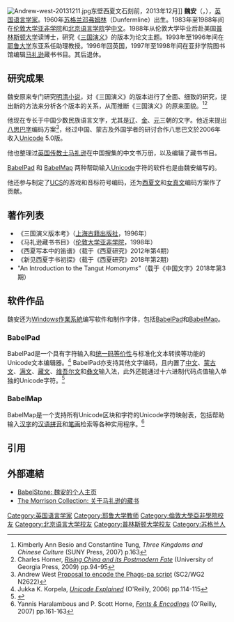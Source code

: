 {{update|time=2016-12-06T04:30:48+00:00}}
{{noteTA
|G1=IT
}}
[[File:Andrew-west-20131211.jpg|thumb]]东壁西夏文石刻前，2013年12月]]
'''魏安'''（{{lang|en|'''Andrew Christopher West'''}}，{{bd|1960年|3月31日|catIdx=W}}），[[英国|英国]][[语言学家|语言学家]]。1960年[[苏格兰|苏格兰]][[邓弗姆林|邓弗姆林]]（Dunfermline）出生。1983年至1988年间在[[伦敦大学亚非学院|伦敦大学亚非学院]]和[[北京语言大学|北京语言学院]]学[[中文|中文]]。1988年从伦敦大学毕业后赴美国[[普林斯顿大学|普林斯顿大学]]读博士，研究《[[三国演义|三国演义]]》的版本为论文主题。1993年至1996年间在[[耶鲁大学|耶鲁大学]]东亚系任助理教授。1996年回英国，1997年至1998年间在亚非学院图书馆编辑[[马礼逊|马礼逊]]藏书书目。其后退休。

==研究成果==
魏安原来专门研究[[明朝|明]][[清朝|清]][[小说|小说]]，对《三国演义》的版本进行了全面、细致的研究，提出新的方法来分析各个版本的关系，从而推断《三国演义》的原来面貌。<ref>Kimberly Ann Besio and Constantine Tung, ''Three Kingdoms and Chinese Culture'' (SUNY Press, 2007) p.163</ref><ref>Charles Horner, ''[http://books.google.com/books?id=TR6svTcMQVoC&pg=PA94 Rising China and its Postmodern Fate]'' (University of Georgia Press, 2009) pp.94-95</ref>

他现在专长于中国少数民族语言文字，尤其是[[遼朝|辽]]、[[金朝|金]]、[[元朝|元]]三朝的文字。他近来提出[[八思巴字|八思巴字]]编码方案<ref>Andrew West [http://std.dkuug.dk/jtc1/sc2/wg2/docs/n2622.pdf Proposal to encode the Phags-pa script] (SC2/WG2 N2622)</ref>，经过中国、蒙古及外国学者的研讨合作八思巴文於2006年收入[[Unicode|Unicode]] 5.0版。

他也整理过[[英国|英国]][[传教士|传教士]][[马礼逊|马礼逊]]在中国搜集的中文书万册，以及编辑了藏书书目。

[http://www.babelstone.co.uk/Software/BabelPad.html BabelPad] 和 [http://www.babelstone.co.uk/Software/BabelMap.html BabelMap] 两种帮助输入[[Unicode|Unicode]]字符的软件也是由魏安编写的。

他还参与制定了[[UCS|UCS]]的游戏和音标符号编码，还为[[西夏文|西夏文]]和[[女真文|女真文]]编码方案作了贡献。

==著作列表==
*《三国演义版本考》（[[上海古籍出版社|上海古籍出版社]]，1996年）
*《马礼逊藏书书目》（[[伦敦大学亚非学院|伦敦大学亚非学院]]，1998年）
*《西夏写本中的笛谱》（载于《西夏研究》2012年第4期）
*《新见西夏字书初探》（载于《西夏研究》2018年第2期）
*"An Introduction to the Tangut ''Homonyms''"（载于《中国文字》2018年第3期）

==软件作品==
魏安还为[[Windows|Windows]][[作業系統|作業系統]]编写软件和制作字体，包括[[BabelPad|BabelPad]]和[[BabelMap|BabelMap]]。

===BabelPad===
BabelPad是一个具有字符输入和[[统一码等价性|统一码等价性]]与标准化文本转换等功能的Unicode文本编辑器。<ref>Jukka K. Korpela, ''[http://books.google.com/books?id=lxndiWaFMvMC&pg=PA114 Unicode Explained]'' (O'Reilly, 2006) pp.114-115</ref> BabelPad亦支持其他文字编码，且内置了[[汉字|中文]]、[[蒙古文|蒙古文]]、[[满文|满文]]、[[藏文|藏文]]、[[维吾尔文|维吾尔文]]和[[彝文|彝文]]输入法，此外还能通过十六进制代码点值输入单独的Unicode字符。<ref>{{cite book |author=[[小林劍|Ken Lunde]] |url=http://books.google.com/books?id=SA92uQqTB-AC&pg=PA645 |title=CJKV Information Processing |publisher=[[O'Reilly|O'Reilly]] |year=2008 |isbn=1-56592-224-7 |page=645 |language=en }}</ref>

===BabelMap===
BabelMap是一个支持所有Unicode区块和字符的Unicode字符映射表，包括帮助输入[[汉字|汉字]]的[[汉语拼音|汉语拼音]]和[[笔画|笔画]]检索等各种实用程序。<ref>Yannis Haralambous and P. Scott Horne, ''[http://books.google.com/books?id=qrElYgVLDwYC&pg=PA161 Fonts & Encodings]'' (O'Reilly, 2007) pp.161-163</ref>

==引用==
{{reflist|2}}

==外部連結==
* [http://www.babelstone.co.uk/ BabelStone: 魏安的个人主页]
* [http://www.babelstone.co.uk/Morrison/ The Morrison Collection: 关于马礼逊的藏书]

{{Authority control}}
{{DEFAULTSORT:West, Andrew}}
[[Category:英国语言学家|Category:英国语言学家]]
[[Category:耶鲁大学教师|Category:耶鲁大学教师]]
[[Category:倫敦大學亞非學院校友|Category:倫敦大學亞非學院校友]]
[[Category:北京语言大学校友|Category:北京语言大学校友]]
[[Category:普林斯顿大学校友|Category:普林斯顿大学校友]]
[[Category:苏格兰人|Category:苏格兰人]]